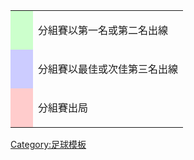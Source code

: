 {|
|-
|style="background:#CCFFCC; width:20px"|　||分組賽以第一名或第二名出線
|-
|style="background:#CCCCFF; width:20px"|　||分組賽以最佳或次佳第三名出線
|-
|style="background:#FFCCCC; width:20px"|　||分組賽出局
|}<noinclude>
[[Category:足球模板]]
</noinclude>